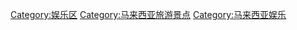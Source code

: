 [[Category:娱乐区|Category:娱乐区]]
[[Category:马来西亚旅游景点|Category:马来西亚旅游景点]]
[[Category:马来西亚娱乐|Category:马来西亚娱乐]]